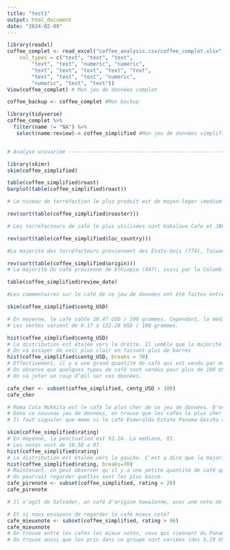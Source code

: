 ```yaml
---
title: "test1"
output: html_document  
date: "2024-02-09"
---
```


```r
library(readxl)
coffee_complet <- read_excel("coffee_analysis.csv/coffee_complet.xlsx", 
    col_types = c("text", "text", "text", 
        "text", "text", "numeric", "numeric", 
        "text", "text", "text", "text", "text", 
        "text", "text", "text", "numeric", 
        "numeric", "text", "text"))
View(coffee_complet) # Mon jeu de données complet

coffee_backup <- coffee_complet #Mon backup

library(tidyverse)
coffee_complet %>% 
  filter(name != "NA") %>%
   select(name:review)-> coffee_simplified #Mon jeu de données simplifie 


# Analyse univariée -------------------------------------------------------

library(skimr)
skim(coffee_simplified)
```
```r

table(coffee_simplified$roast)
barplot(table(coffee_simplified$roast))

# Le niveau de torréfaction le plus produit est de moyen-léger (medium-light), suivi par light (léger) et moyenne (medium).
```
```r
rev(sort(table(coffee_simplified$roaster)))

# Les torréfacteurs de café le plus utilisées sont Kakalove Cafe et JBC Coffee Roasters (91 les deux), suivi de prés par Paradise Roasters (83) .
```
```r
rev(sort(table(coffee_simplified$loc_country)))

#La majorité des torréfacteurs proviennent des États-Unis (774), Taiwan (338), Hawai'i (76) et, en mineur quantité, Guatemala (24).
```
```r
rev(sort(table(coffee_simplified$origin)))
# La majorité du café provienne de Éthiopie (447), suivi par la Colombie (151), Kenya (143) et Hawai'i (112).

```
```r
table(coffee_simplified$review_date)

#Les commentaires sur le café de ce jeu de données ont été faites entre novembre 2017 et novembre 2022.
```
```r
skim(coffee_simplified$centg_USD)

# En moyenne, le café coûte 10.47 USD / 100 grammes. Cependant, la médiane est de 6.17 USD / 100 grammes.
# Les ventes varient de 0.17 à 132.28 USD / 100 grammes.

hist(coffee_simplified$centg_USD)
# La distribution est étalée vers la droite. Il semble que la majorité de café est vendu par moins de 10 USD / 100 grammes.
# On va essayer de voir plus clair en faisant plus de barres
hist(coffee_simplified$centg_USD, breaks = 70)
# Effectivement, il y a une grand quantité de café qui est vendu par moins de 10 USD / 100 grammes.
# On observe que quelques types de café sont vendus pour plus de 100 USD / 100 grammes.
# On va jeter un coup d’œil sur ces données.

cafe_cher <- subset(coffee_simplified, centg_USD > 100)
cafe_cher

# Mama Cata Mokkita est le café le plus cher de ce jeu de données. D'origine panaméenne, il coûte 132.28 USD / 100 grammmes. Aussi, il a la ponctuation la plus haute (97).
# Dans ce nouveau jeu de données, on trouve que les cafés le plus cher viennent du Panama (2), Ecuador (2) et Éthiopie (1).
# Il faut signaler que meme si le café Esmeralda Estate Panama Geisha apparaît quatre fois, il s'agit du meme café mais avec des  évaluations qui ont été faites en temps différents. 


```
```r
skim(coffee_simplified$rating)
# En moyenne, la ponctuation est 93.24. La médiane, 93.
# Les notes vont de 10.58 a 97.
hist(coffee_simplified$rating)
# La distribution est étalée vers la gauche. C'est a dire que la majorité de café de ce jeu de données a un bon ponctuation donnée par la public. Par contre, il semble qu'aucun café est noté moins que 80.
hist(coffee_simplified$rating, breaks=70)
# Maintenant, on peut observer qu'il y a une petite quantité de café qui a la ponctuation la plus basse.
# On pourrait regarder quelles sont les plus basse.
cafe_pirenote <- subset(coffee_simplified, rating < 20)
cafe_pirenote

# Il s'agit de Salvador, un café d'origine hawaïenne, avec une note de 10.58. Malheureusement, nous n'avons pas l'info sur le prix.

# Et si nous essayons de regarder le café mieux noté?
cafe_mieuxnote <- subset(coffee_simplified, rating > 96)
cafe_mieuxnote
# On trouve entre les cafés les mieux notés, ceux qui viennent du Panama, Kenya, Ethiopie, Colombie et Hawai'i. Tous ont 97, la ponctuation la plus haute de cet échantillon. 
# On trouve aussi que les prix dans ce groupe sont variées (des 5.29 USD / 100 grammes a 132.28 USD / 100 grammes)
```


